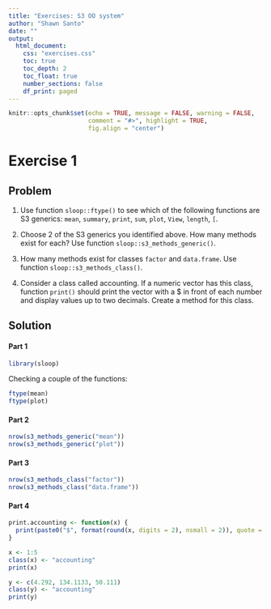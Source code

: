 ```yaml
---
title: "Exercises: S3 OO system"
author: "Shawn Santo"
date: ""
output: 
  html_document:
    css: "exercises.css"
    toc: true
    toc_depth: 2
    toc_float: true
    number_sections: false
    df_print: paged
---
```


```r
knitr::opts_chunk$set(echo = TRUE, message = FALSE, warning = FALSE,
                      comment = "#>", highlight = TRUE,
                      fig.align = "center")
```

# Exercise 1 {.tabset .tabset-fade .tabset-pills}

## Problem

1. Use function `sloop::ftype()` to see which of the following functions are
   S3 generics: `mean`, `summary`, `print`, `sum`, `plot`, `View`, `length`, 
   `[`.

2. Choose 2 of the S3 generics you identified above. How many methods exist for
   each? Use function `sloop::s3_methods_generic()`.
   
3. How many methods exist for classes `factor` and `data.frame`. 
   Use function `sloop::s3_methods_class()`.
   
4. Consider a class called accounting. If a numeric vector has this class,
   function `print()` should print the vector with a $ in front of each number
   and display values up to two decimals. Create a method for this class.
   
## Solution

#### Part 1

```r
library(sloop)
```

Checking a couple of the functions:

```r
ftype(mean)
ftype(plot)
```

#### Part 2

```r
nrow(s3_methods_generic("mean"))
nrow(s3_methods_generic("plot"))
```

#### Part 3

```r
nrow(s3_methods_class("factor"))
nrow(s3_methods_class("data.frame"))
```

#### Part 4

```r
print.accounting <- function(x) {
  print(paste0("$", format(round(x, digits = 2), nsmall = 2)), quote = FALSE)
}
```

```r
x <- 1:5
class(x) <- "accounting"
print(x)
```

```r
y <- c(4.292, 134.1133, 50.111)
class(y) <- "accounting"
print(y)
```